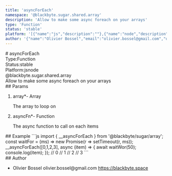 ```yaml
---
title: 'asyncForEach'
namespace: '@blackbyte.sugar.shared.array'
description: 'Allow to make some async foreach on your arrays'
type: 'Function'
status: 'stable'
platform: '[{"name":"js","description":""},{"name":"node","description":""}]'
author: '{"name":"Olivier Bossel","email":"olivier.bossel@gmail.com","url":"https://blackbyte.space"}'
---
```


<div class="docmap-mdx">
# asyncForEach
<div class="_metas">
<div class="_type"><span class="_type-label">Type:</span><span class="_type-value">Function</span></div>
<div class="_status"><span class="_status-label">Status:</span><span class="_status-value -stable">stable</span></div>
<div class="_platform"><span class="_platform-label">Platform:</span><span class="_platform-value -js">js</span><span class="_platform-value -node">node</span></div>
</div>
<div class="_namespace">@blackbyte.sugar.shared.array</div>
<div class="_description typo-lead typo-format">
Allow to make some async foreach on your arrays
</div>
<div class="_params">
## Params
<ol class="_list">
<li class="_item">
<span class="_name">array<span class="_required">*</span></span><span class="_default">-</span> <span class="_type">Array</span>
<p class="_description">The array to loop on</p>
</li>
<li class="_item">
<span class="_name">asyncFn<span class="_required">*</span></span><span class="_default">-</span> <span class="_type">Function</span>
<p class="_description">The async function to call on each items</p>
</li>
</ol>
</div>
<div class="_examples">
## Example
```js
import { __asyncForEach } from '@blackbyte/sugar/array';
const waitFor = (ms) => new Promise(r => setTimeout(r, ms));
__asyncForEach([0,1,2,3], async (item) => {
   await waitWor(50);
   console.log(item);
});
// 0
// 1
// 2
// 3
```
</div>
<div class="_author">
## Author
<ul class="_list">
<li class="_item">
<span class="_name">Olivier Bossel</span>
<span class="_email">olivier.bossel@gmail.com</span>
<a href="https://blackbyte.space" target="_blank" class="_url">https://blackbyte.space</a>
</li>
</ul>
</div>
</div>
